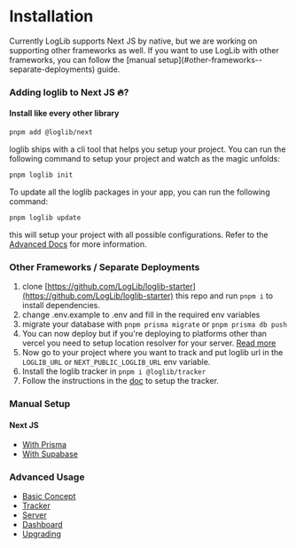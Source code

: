 
# Installation

<Callout>
  Currently LogLib supports Next JS by native, but we are working on supporting
  other frameworks as well. If you want to use LogLib with other frameworks, you
  can follow the [manual setup](#other-frameworks--separate-deployments) guide.
</Callout>

### Adding loglib to Next JS 🔥?

#### Install like every other library

```bash
pnpm add @loglib/next
```

loglib ships with a cli tool that helps you setup your project. You can run the following command to setup your project and watch as the magic unfolds:

```bash
pnpm loglib init
```

To update all the loglib packages in your app, you can run the following command:

```bash
pnpm loglib update
```

this will setup your project with all possible configurations. Refer to the [Advanced Docs](/advanced) for more information.

### Other Frameworks / Separate Deployments

1. clone [https://github.com/LogLib/loglib-starter](https://github.com/LogLib/loglib-starter) this repo and run `pnpm i` to install dependencies.
2. change .env.example to .env and fill in the required env variables
3. migrate your database with `pnpm prisma migrate` or `pnpm prisma db push`
4. You can now deploy but if you're deploying to platforms other than vercel you need to setup location resolver for your server. [Read more](https://github.com/loglib/loglib/#resolving-user-location-from-ip)
5. Now go to your project where you want to track and put loglib url in the `LOGLIB_URL` or `NEXT_PUBLIC_LOGLIB_URL` env variable.
6. Install the loglib tracker in `pnpm i @loglib/tracker`
7. Follow the instructions in the [doc](https://github.com/LogLib/loglib#loglib-tracker) to setup the tracker.

### Manual Setup

#### Next JS

- [With Prisma](/get-started/next-js-with-prisma)
- [With Supabase](/get-started/next-js-with-supabase)

### Advanced Usage

- [Basic Concept](/advanced/basic-concept)
- [Tracker](/advanced/loglib-tracker)
- [Server](/advanced/loglib-server)
- [Dashboard](/advanced/loglib-dashboard)
- [Upgrading](/advanced/upgrading)
